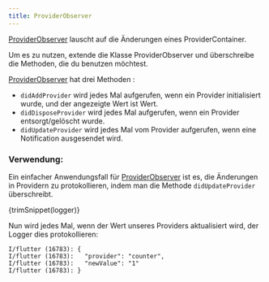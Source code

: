 ```yaml
---
title: ProviderObserver
---
```



[ProviderObserver] lauscht auf die Änderungen eines ProviderContainer.

Um es zu nutzen, extende die Klasse ProviderObserver und überschreibe die Methoden, die du benutzen möchtest.

[ProviderObserver] hat drei Methoden :

- `didAddProvider` wird jedes Mal aufgerufen, wenn ein Provider initialisiert wurde, und der angezeigte Wert ist Wert.
- `didDisposeProvider` wird jedes Mal aufgerufen, wenn ein Provider entsorgt/gelöscht wurde.
- `didUpdateProvider` wird jedes Mal vom Provider aufgerufen, wenn eine Notification ausgesendet wird.

### Verwendung:

Ein einfacher Anwendungsfall für [ProviderObserver] ist es, die Änderungen in Providern zu protokollieren, indem man 
die Methode `didUpdateProvider` überschreibt.

<CodeBlock>{trimSnippet(logger)}</CodeBlock>

Nun wird jedes Mal, wenn der Wert unseres Providers aktualisiert wird, der Logger dies protokollieren:

```
I/flutter (16783): {
I/flutter (16783):   "provider": "counter",
I/flutter (16783):   "newValue": "1"
I/flutter (16783): }
```

[providerobserver]: https://pub.dev/documentation/riverpod/latest/riverpod/ProviderObserver-class.html
